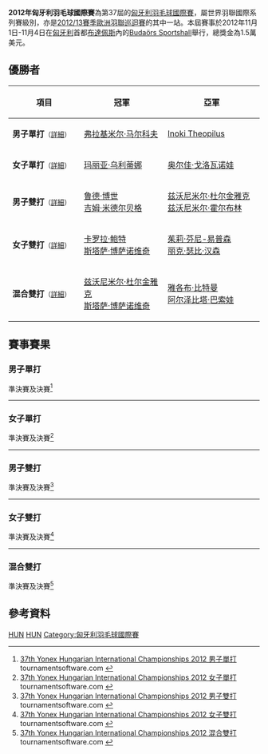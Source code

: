 {{noteTA|G1=Badminton}}
{{infobox badminton event
|name           = 2012年匈牙利羽毛球國際賽
|image          = 
|size           = 
|caption        =
|dates          = 2012年11月1日－11月4日
|number_edition = 第37屆
|level          = 4B
|prize_money    = 1.5萬美元
|location       = {{HUN}}[[布達佩斯|布達佩斯]]
|venue          = Budaörs Sportshall
|previous       = 2011年匈牙利羽毛球國際賽 
|next           = 2013年匈牙利羽毛球國際賽
}}
'''2012年匈牙利羽毛球國際賽'''為第37屆的[[匈牙利羽毛球國際賽|匈牙利羽毛球國際賽]]，屬世界羽聯國際系列賽級別，亦是[[2012/13賽季歐洲羽聯巡迴賽|2012/13賽季歐洲羽聯巡迴賽]]的其中一站。本屆賽事於2012年11月1日-11月4日在[[匈牙利|匈牙利]]首都[[布達佩斯|布達佩斯]]內的[[Budaörs_Sportshall|Budaörs Sportshall]]舉行，總獎金為1.5萬美元。

== 優勝者 ==
{| class=wikitable style="font-size:small"
!width="200"|項目
!width="250"|冠軍
!width="250"|亞軍
|-
|'''男子單打'''<small>（[[#男子單打|詳細]]）</small>
|{{flagicon|RUS}} [[弗拉基米尔·马尔科夫|弗拉基米尔·马尔科夫]]
|{{flagicon|FRA}} [[Inoki_Theopilus|Inoki Theopilus]]
|-
|'''女子單打'''<small>（[[#女子單打|詳細]]）</small>
|{{flagicon|UKR}} [[玛丽亚·乌利蒂娜|玛丽亚·乌利蒂娜]]
|{{flagicon|RUS}} [[奥尔佳·戈洛瓦诺娃|奥尔佳·戈洛瓦诺娃]]
|-
|'''男子雙打'''<small>（[[#男子雙打|詳細]]）</small>
|{{flagicon|NED}} [[鲁德·博世|鲁德·博世]]<br/>{{flagicon|NED}} [[吉姆·米德尔贝格|吉姆·米德尔贝格]]
|{{flagicon|CRO}} [[兹沃尼米尔·杜尔金雅克|兹沃尼米尔·杜尔金雅克]]<br/>{{flagicon|CRO}} [[兹沃尼米尔·霍尔布林|兹沃尼米尔·霍尔布林]]
|-
|'''女子雙打'''<small>（[[#女子雙打|詳細]]）</small>
|{{flagicon|GER}} [[卡罗拉·鲍特|卡罗拉·鲍特]]<br/>{{flagicon|CRO}} [[斯塔萨·博萨诺维奇|斯塔萨·博萨诺维奇]]
|{{flagicon|DEN}} [[茱莉·芬尼-易普森|茱莉·芬尼-易普森]]<br/>{{flagicon|DEN}} [[丽克·瑟比·汉森|丽克·瑟比·汉森]]
|-
|'''混合雙打'''<small>（[[#混合雙打|詳細]]）</small>
|{{flagicon|CRO}} [[兹沃尼米尔·杜尔金雅克|兹沃尼米尔·杜尔金雅克]]<br/>{{flagicon|CRO}} [[斯塔萨·博萨诺维奇|斯塔萨·博萨诺维奇]]
|{{flagicon|CZE}} [[雅各布·比特曼|雅各布·比特曼]]<br/>{{flagicon|CZE}} [[阿尔泽比塔·巴索娃|阿尔泽比塔·巴索娃]]
|}

== 賽事賽果 ==
=== 男子單打 ===
;準決賽及決賽<ref name="MS">[http://www.tournamentsoftware.com/sport/draw.aspx?id=FCE3E3A5-858F-4CC6-8D43-E5FAF4F78E17&draw=2 37th Yonex Hungarian International Championships 2012 男子單打] tournamentsoftware.com {{en}}</ref>
{{4TeamBracket-Tennis3-v2
| team-width=200
| RD1-seed1=1
| RD1-team1='''{{flagicon|RUS}} [[弗拉基米尔·马尔科夫|弗拉基米尔·马尔科夫]]
| RD1-score1-1='''21
| RD1-score1-2=19
| RD1-score1-3='''21
| RD1-seed2=6
| RD1-team2={{flagicon|IND}} [[Chetan_Anand|Chetan Anand]]
| RD1-score2-1=13
| RD1-score2-2='''21
| RD1-score2-3=19

| RD1-seed3=Q
| RD1-team3='''{{flagicon|FRA}} [[Inoki_Theopilus|Inoki Theopilus]]
| RD1-score3-1='''21
| RD1-score3-2='''21
| RD1-score3-3=
| RD1-seed4=Q
| RD1-team4={{flagicon|DEN}} [[斯特芬·拉斯姆森|斯特芬·拉斯姆森]]
| RD1-score4-1=15
| RD1-score4-2=15
| RD1-score4-3=

| RD2-seed1=1
| RD2-team1='''{{flagicon|RUS}} [[弗拉基米尔·马尔科夫|弗拉基米尔·马尔科夫]]
| RD2-score1-1='''21
| RD2-score1-2='''21
| RD2-score1-3=
| RD2-seed2=Q
| RD2-team2={{flagicon|FRA}} [[Inoki_Theopilus|Inoki Theopilus]]
| RD2-score2-1=9
| RD2-score2-2=10
| RD2-score2-3=
}}
----

=== 女子單打 ===
;準決賽及決賽<ref name="WS">[http://www.tournamentsoftware.com/sport/draw.aspx?id=FCE3E3A5-858F-4CC6-8D43-E5FAF4F78E17&draw=4 37th Yonex Hungarian International Championships 2012 女子單打] tournamentsoftware.com {{en}}</ref>
{{4TeamBracket-Tennis3-v2
| team-width=200
| RD1-seed1=6
| RD1-team1='''{{flagicon|UKR}} [[玛丽亚·乌利蒂娜|玛丽亚·乌利蒂娜]]
| RD1-score1-1=16
| RD1-score1-2='''21
| RD1-score1-3='''21
| RD1-seed2=
| RD1-team2={{flagicon|RUS}} [[克谢尼娅·波利卡波娃|克谢尼娅·波利卡波娃]]
| RD1-score2-1='''21
| RD1-score2-2=13
| RD1-score2-3=15

| RD1-seed3=4
| RD1-team3='''{{flagicon|RUS}} [[奥尔佳·戈洛瓦诺娃|奥尔佳·戈洛瓦诺娃]]
| RD1-score3-1='''21
| RD1-score3-2='''22
| RD1-score3-3=
| RD1-seed4=
| RD1-team4={{flagicon|IND}} [[Sayali_Gokhale|Sayali Gokhale]]
| RD1-score4-1=12
| RD1-score4-2=20
| RD1-score4-3=

| RD2-seed1=6
| RD2-team1='''{{flagicon|UKR}} [[玛丽亚·乌利蒂娜|玛丽亚·乌利蒂娜]]
| RD2-score1-1='''21
| RD2-score1-2=17
| RD2-score1-3='''21
| RD2-seed2=4
| RD2-team2={{flagicon|RUS}} [[奥尔佳·戈洛瓦诺娃|奥尔佳·戈洛瓦诺娃]]
| RD2-score2-1=11
| RD2-score2-2='''21
| RD2-score2-3=16
}}
----

=== 男子雙打 ===
;準決賽及決賽<ref name="MD">[http://www.tournamentsoftware.com/sport/draw.aspx?id=FCE3E3A5-858F-4CC6-8D43-E5FAF4F78E17&draw=6 37th Yonex Hungarian International Championships 2012 男子雙打] tournamentsoftware.com {{en}}</ref>
{{4TeamBracket-Tennis3-v2
| team-width=200
| RD1-seed1=
| RD1-team1='''{{flagicon|NED}} [[鲁德·博世|鲁德·博世]]<br/> {{flagicon|NED}} [[吉姆·米德尔贝格|吉姆·米德尔贝格]]
| RD1-score1-1='''21
| RD1-score1-2='''24
| RD1-score1-3=
| RD1-seed2=
| RD1-team2={{nowrap|{{flagicon|SWE}} [[Toni_Holm-Lowen|Toni Holm-Lowen]]<br/> {{flagicon|SWE}} [[菲利普·迈克尔·杜瓦尔·迈伦|菲利普·迈克尔·杜瓦尔·迈伦]]}}
| RD1-score2-1=15
| RD1-score2-2=22
| RD1-score2-3=

| RD1-seed3=
| RD1-team3={{flagicon|RUS}} [[安德烈·阿什马林|安德烈·阿什马林]]<br/> {{flagicon|RUS}} [[尼古拉·乌卡卡|尼古拉·乌卡卡]]
| RD1-score3-1=11
| RD1-score3-2=16
| RD1-score3-3=
| RD1-seed4=2
| RD1-team4='''{{flagicon|CRO}} [[兹沃尼米尔·杜尔金雅克|兹沃尼米尔·杜尔金雅克]]<br/> {{flagicon|CRO}} [[兹沃尼米尔·霍尔布林|兹沃尼米尔·霍尔布林]]
| RD1-score4-1='''21
| RD1-score4-2='''21
| RD1-score4-3=

| RD2-seed1=
| RD2-team1='''{{flagicon|NED}} [[鲁德·博世|鲁德·博世]]<br/> {{flagicon|NED}} [[吉姆·米德尔贝格|吉姆·米德尔贝格]]
| RD2-score1-1=17
| RD2-score1-2='''21
| RD2-score1-3='''21
| RD2-seed2=2
| RD2-team2={{flagicon|CRO}} [[兹沃尼米尔·杜尔金雅克|兹沃尼米尔·杜尔金雅克]]<br/> {{flagicon|CRO}} [[兹沃尼米尔·霍尔布林|兹沃尼米尔·霍尔布林]]
| RD2-score2-1='''21
| RD2-score2-2=19
| RD2-score2-3=16
}}
----

=== 女子雙打 ===
;準決賽及決賽<ref name="WD">[http://www.tournamentsoftware.com/sport/draw.aspx?id=FCE3E3A5-858F-4CC6-8D43-E5FAF4F78E17&draw=7 37th Yonex Hungarian International Championships 2012 女子雙打] tournamentsoftware.com {{en}}</ref>
{{4TeamBracket-Tennis3-v2
| team-width=200
| RD1-seed1=
| RD1-team1='''{{flagicon|GER}} [[卡罗拉·鲍特|卡罗拉·鲍特]]<br/> {{flagicon|CRO}} [[斯塔萨·博萨诺维奇|斯塔萨·博萨诺维奇]]
| RD1-score1-1='''21
| RD1-score1-2='''21
| RD1-score1-3=
| RD1-seed2=
| RD1-team2={{nowrap|{{flagicon|UKR}} [[Hrystyna_Dzhangobekova|Hrystyna Dzhangobekova]]<br/> {{flagicon|UKR}} [[玛丽亚·鲁德|玛丽亚·鲁德]]}}
| RD1-score2-1=9
| RD1-score2-2=8
| RD1-score2-3=

| RD1-seed3=
| RD1-team3='''{{flagicon|DEN}} [[茱莉·芬尼-易普森|茱莉·芬尼-易普森]]<br/> {{flagicon|DEN}} [[丽克·瑟比·汉森|丽克·瑟比·汉森]]
| RD1-score3-1='''21
| RD1-score3-2='''21
| RD1-score3-3=
| RD1-seed4=2
| RD1-team4={{flagicon|CZE}} [[萨卡·克里兹科娃|萨卡·克里兹科娃]]<br/> {{flagicon|CZE}} [[凯特琳娜·托马洛娃|凯特琳娜·托马洛娃]]
| RD1-score4-1=10
| RD1-score4-2=15
| RD1-score4-3=

| RD2-seed1=
| RD2-team1='''{{flagicon|GER}} [[卡罗拉·鲍特|卡罗拉·鲍特]]<br/> {{flagicon|CRO}} [[斯塔萨·博萨诺维奇|斯塔萨·博萨诺维奇]]
| RD2-score1-1='''21
| RD2-score1-2='''23
| RD2-score1-3=
| RD2-seed2=
| RD2-team2={{flagicon|DEN}} [[茱莉·芬尼-易普森|茱莉·芬尼-易普森]]<br/> {{flagicon|DEN}} [[丽克·瑟比·汉森|丽克·瑟比·汉森]]
| RD2-score2-1=17
| RD2-score2-2=21
| RD2-score2-3=
}}
----

=== 混合雙打 ===
;準決賽及決賽<ref name="XD">[http://www.tournamentsoftware.com/sport/draw.aspx?id=FCE3E3A5-858F-4CC6-8D43-E5FAF4F78E17&draw=9 37th Yonex Hungarian International Championships 2012 混合雙打] tournamentsoftware.com {{en}}</ref>
{{4TeamBracket-Tennis3-v2
| team-width=200
| RD1-seed1=
| RD1-team1={{flagicon|INA}} [[Viki_Indra_Okvana|Viki Indra Okvana]]<br/> {{flagicon|INA}} [[Gustiani_Megawati|Gustiani Megawati]]
| RD1-score1-1=13
| RD1-score1-2=16
| RD1-score1-3=
| RD1-seed2=3
| RD1-team2='''{{flagicon|CZE}} [[雅各布·比特曼|雅各布·比特曼]]<br/> {{flagicon|CZE}} [[阿尔泽比塔·巴索娃|阿尔泽比塔·巴索娃]]
| RD1-score2-1='''21
| RD1-score2-2='''21
| RD1-score2-3=

| RD1-seed3=
| RD1-team3={{flagicon|DEN}} [[Morten_Skroeder_Boedskov|Morten Skroeder Boedskov]]<br/> {{flagicon|DEN}} [[Nanna_Vestergaard|Nanna Vestergaard]]
| RD1-score3-1=16
| RD1-score3-2=18
| RD1-score3-3=
| RD1-seed4=2
| RD1-team4='''{{flagicon|CRO}} [[兹沃尼米尔·杜尔金雅克|兹沃尼米尔·杜尔金雅克]]<br/> {{flagicon|CRO}} [[斯塔萨·博萨诺维奇|斯塔萨·博萨诺维奇]]
| RD1-score4-1='''21
| RD1-score4-2='''21
| RD1-score4-3=

| RD2-seed1=3
| RD2-team1={{flagicon|CZE}} [[雅各布·比特曼|雅各布·比特曼]]<br/> {{flagicon|CZE}} [[阿尔泽比塔·巴索娃|阿尔泽比塔·巴索娃]]
| RD2-score1-1=16
| RD2-score1-2=18
| RD2-score1-3=
| RD2-seed2=2
| RD2-team2='''{{nowrap|{{flagicon|CRO}} [[兹沃尼米尔·杜尔金雅克|兹沃尼米尔·杜尔金雅克]]<br/> {{flagicon|CRO}} [[斯塔萨·博萨诺维奇|斯塔萨·博萨诺维奇]]}}
| RD2-score2-1='''21
| RD2-score2-2='''21
| RD2-score2-3=
}}

== 參考資料 ==
{{Reflist}}

[[Category:2012年世界羽聯國際系列賽|HUN]]
[[Category:2012/13賽季歐洲羽聯巡迴賽|HUN]]
[[Category:匈牙利羽毛球國際賽|Category:匈牙利羽毛球國際賽]]
